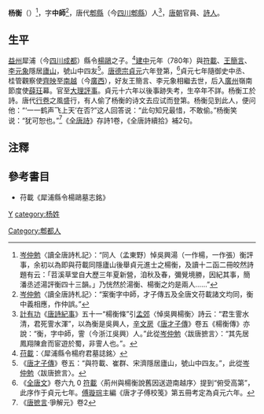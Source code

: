 '''杨衡'''（{{bd|？||？||}}）<ref>[[岑仲勉|岑仲勉]]〈讀全唐詩札記〉：“同人（孟東野）悼吳興湯（一作楊，一作張）衡評事，余初以為即與苻載同隱廬山後舉貞元進士之楊衡，及讀十二函二冊皎然詩題有云：「苕溪草堂自大歷三年夏新營，洎秋及春，彌覺境勝，因紀其事，簡潘丞述湯評衡四十三韻。」乃恍然於湯衡、楊衡之灼是兩人……”</ref>，字'''中師'''<ref>[[岑仲勉|岑仲勉]]〈讀全唐詩札記〉：“案衡字中師，才子傳五及全唐文苻載諸文均同，衡中義相應，作仲誤。”</ref>，唐代[[郫縣|郫縣]]（今[[四川|四川]][[郫縣|郫縣]]）人<ref>[[計有功|計有功]]《[[唐詩紀事|唐詩紀事]]》五十一“楊衡條”引[[孟郊|孟郊]]〈悼吳興楊衡〉詩云：“君生霅水清，君死霅水渾”，以為衡是吳興人，[[辛文房|辛文房]]《[[唐才子傳|唐才子傳]]》卷五《楊衡傳》亦說：“衡，字中師，霅（今浙江吳興）人。”此從[[岑仲勉|岑仲勉]]〈跋唐摭言〉：“其先居鳳翔陳倉而宦遊於蜀，非霅人也。”。</ref>，[[唐朝|唐朝]]官員、[[詩人|詩人]]。
== 生平 ==
[[益州|益州]]犀浦（今[[四川|四川]][[成都|成都]]）縣令[[楊鷗|楊鷗]]之子。<ref>[[苻載|苻載]]：〈犀浦縣令楊府君墓誌銘〉</ref>[[建中|建中]]元年（780年）與[[符載|符載]]、[[王簡言|王簡言]]、[[李元象|李元象]]隱居[[廬山|廬山]]，號山中四友<ref>《[[唐才子傳|唐才子傳]]》卷五：“與符載、崔群、宋濟隱居廬山，號山中四友。”，此從[[岑仲勉|岑仲勉]]〈跋唐摭言〉。</ref>。[[唐德宗|唐德宗]][[貞元_(唐朝)|貞元]]六年登第，<ref>《[[全唐文|全唐文]]》卷六九 0 [[符載|符載]]〈荊州與楊衡說舊因送遊南越序〉提到“俯受高第”，此序作于貞元七年。[[傅璇琮|傅璇琮]]主編《唐才子傅校笺》第五冊考定為貞元六年。</ref>貞元七年隨御史中丞、桂管觀察使[[齊映|齊映]]至[[南越|南越]]（今[[廣西|廣西]]），好友王簡言、李元象相繼去世，后入[[廣州|廣州]]嶺南節度使[[薛玨|薛玨]]幕。官至[[大理評事|大理評事]]。貞元十六年以後事跡失考，生卒年不詳。杨衡工於詩。唐代[[行卷|行卷]]之風盛行，有人偷了杨衡的诗文去应试而登第。杨衡见到此人，便问他：“‘一一鹤声飞上天’在否?”这人回答说：“此句知兄最惜，不敢偷。”杨衡笑说：“犹可恕也。”<ref>《[[唐摭言|唐摭言]]·爭解元》卷2</ref>《[[全唐詩|全唐詩]]》存詩1卷，《全唐詩續拾》補2句。

== 注釋 ==
{{reflist}}

==參考書目==
*苻載《犀浦縣令楊鷗墓志銘》

[[category:唐朝政治人物|Y]]
[[category:杨姓|category:杨姓]]
[[Category:郫都人|Category:郫都人]]